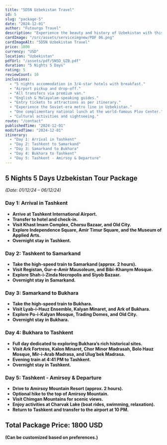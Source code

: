 ```yaml
---
title: "5D5N Uzbekistan Travel"
id: 5
slug: "package-5"
date: "2024-12-01"
author: "Futourgo Travel"
description: "Experience the beauty and history of Uzbekistan with this 5-night, 5-day travel package. Visit Tashkent, Samarkand, Bukhara, and more."
cardImage: "/src/assets/serviceimgnew/PDF 06.png"
cardImageAlt: "5D5N Uzbekistan Travel"
price: 1800
currency: "USD"
location: "Uzbekistan"
pdfUrl: "/assets/pdf/5N5D_UZB.pdf"
duration: "5 Nights 5 Days"
rating: 5
reviewCount: 10
inclusions:
  - "5 nights accommodation in 3/4-star hotels with breakfast."
  - "Airport pickup and drop-off."
  - "All transfers via premium van."
  - "English & Malayalam-speaking guides."
  - "Entry tickets to attractions as per itinerary."
  - "Experience the Soviet-era metro line in Uzbekistan."
  - "One complimentary national lunch at the world-famous Plov Center."
  - "Cultural activities and sightseeing."
route: "/contact"
publishedTime: "2024-12-01"
modifiedTime: "2024-12-01"
itinerary:
  - "Day 1: Arrival in Tashkent"
  - "Day 2: Tashkent to Samarkand"
  - "Day 3: Samarkand to Bukhara"
  - "Day 4: Bukhara to Tashkent"
  - "Day 5: Tashkent - Amirsoy & Departure"
---
```


## 5 Nights 5 Days Uzbekistan Tour Package  
*(Date: 01/12/24 – 06/12/24)*  

### Day 1: Arrival in Tashkent  
- **Arrive at Tashkent International Airport.**  
- **Transfer to hotel and check-in.**  
- **Visit Khast Imam Complex, Chorsu Bazaar, and Old City.**  
- **Explore Independence Square, Amir Timur Square, and the Museum of Applied Arts.**  
- **Overnight stay in Tashkent.**  

### Day 2: Tashkent to Samarkand  
- **Take the high-speed train to Samarkand (approx. 2 hours).**  
- **Visit Registan, Gur-e-Amir Mausoleum, and Bibi-Khanym Mosque.**  
- **Explore Shah-i-Zinda Necropolis and Siyob Bazaar.**  
- **Overnight stay in Samarkand.**  

### Day 3: Samarkand to Bukhara  
- **Take the high-speed train to Bukhara.**  
- **Visit Lyab-i-Hauz Ensemble, Kalyan Minaret, and Ark of Bukhara.**  
- **Explore Po-i-Kalyan Mosque, Trading Domes, and Old City.**  
- **Overnight stay in Bukhara.**  

### Day 4: Bukhara to Tashkent  
- **Full day dedicated to exploring Bukhara’s rich historical sites.**  
- **Visit Ark Fortress, Kalon Minaret, Chor Minor Madrasah, Bolo Hauz Mosque, Mir-i-Arab Madrasa, and Ulugʻbek Madrasa.**  
- **Evening train at 4:41 PM to Tashkent.**  
- **Overnight stay in Tashkent.**  

### Day 5: Tashkent - Amirsoy & Departure  
- **Drive to Amirsoy Mountain Resort (approx. 2 hours).**  
- **Optional hike to the top of Amirsoy Mountain.**  
- **Visit Chimgan Mountains for scenic views.**  
- **Enjoy activities at Charvak Lake (boat rides, swimming, relaxation).**  
- **Return to Tashkent and transfer to the airport at 10 PM.**  

## Total Package Price: 1800 USD  
**(Can be customized based on preferences.)**  
